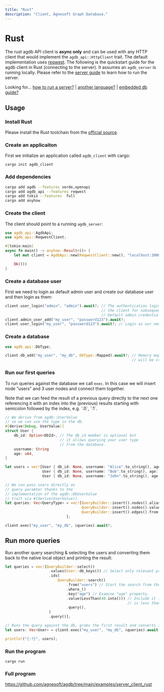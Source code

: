 ```yaml
---
title: "Rust"
description: "Client, Agnesoft Graph Database."
---
```



# Rust

The rust agdb API client is **async only** and can be used with any HTTP client that would implement the `agdb_api::HttpClient` trait. The default implementation uses [reqwest](https://crates.io/crates/reqwest). The following is the quickstart guide for the agdb client in Rust (connecting to the server). It assumes an `agdb_server` is running locally. Please refer to the [server guide](/docs/guides/how-to-run-server) to learn how to run the server.

Looking for... [how to run a server?](/docs/guides/how-to-run-server) | [another language?](/api-docs/openapi) | [embedded db guide?](/docs/guides/quickstart)

## Usage

<Steps>

### Install Rust

Please install the Rust toolchain from the [official source](https://www.rust-lang.org/tools/install).

### Create an applicaiton

First we initialize an application called `agdb_client` with cargo:

```
cargo init agdb_client
```

### Add dependencies

```bash
cargo add agdb --features serde,openapi
cargo add agdb_api --features reqwest
cargo add tokio --features  full
cargo add anyhow
```

### Create the client

The client should point to a running `agdb_server`:

```rs
use agdb_api::AgdbApi;
use agdb_api::ReqwestClient;

#[tokio:main]
async fn main() -> anyhow::Result<()> {
    let mut client = AgdbApi::new(ReqwestClient::new(), "localhost:3000");

    Ok(())
}
```

### Create a database user

First we need to login as default admin user and create our database user and then login as them:

```rs
client.user_login("admin", "admin").await?; // The authentication login is stored in
                                            // the client for subsequent API calls.
                                            // Default admin credentials are "admin/admin".
client.admin_user_add("my_user", "password123").await?;
client.user_login("my_user", "password123").await?; // Login as our newly created user.
```

### Create a database

```rs
use agdb_api::DbType;

client.db_add("my_user", "my_db", DbType::Mapped).await?; // Memory mapped database called "my_db"
                                                          // will be created under our "my_user".
```

### Run our first queries

To run queries against the database we call `exec`. In this case we will insert node "users" and 3 user nodes and connect them together.

<Callout>
    Note that we can feed the result of a previous query directly to the next
    one referencing it with an index into the (previous) results starting with
    semicolon followed by the index, e.g. `:0`, `:1`.
</Callout>

```rs
// We derive from agdb::UserValue
// so we can use the type in the db.
#[derive(Debug, UserValue)]
struct User {
    db_id: Option<DbId>, // The db_id member is optional but
                         // it allows querying your user type
                         // from the database.
    username: String
    age: u64,
}

let users = vec![User { db_id: None, username: "Alice".to_string(), age: 40 },
                 User { db_id: None, username: "Bob".to_string(), age: 30 },
                 User { db_id: None, username: "John".to_string(), age: 20 }];

// We can pass users directly as
// query paramter thanks to the
// implementation of the agdb::DbUserValue
// trait via #[derive(UserValue)].
let queries: Vec<QueryType> = vec![QueryBuilder::insert().nodes().aliases("users").query().into(),
                                   QueryBuilder::insert().nodes().values(&users).query().into(),
                                   QueryBuilder::insert().edges().from("users").to(":1").query().into(),
                            ];

client.exec("my_user", "my_db", &queries).await?;
```

## Run more queries

Run another query searching & selecting the users and converting them back to the native local object and printing the result:

```rs
let queries = vec![QueryBuilder::select()
                    .values(User::db_keys()) // Select only relevant properties for the User struct.
                    .ids(
                        QueryBuilder::search()
                            .from("users") // Start the search from the "users" node.
                            .where_()
                            .key("age") // Examine "age" property.
                            .value(LessThan(40.into())) // Include it in the search result if the value
                                                        // is less than 40.
                            .query(),
                    )
                    .query()];

// Runs the query against the db, grabs the first result and converts it to the collection of users.
let users: Vec<User> = client.exec("my_user", "my_db", &queries).await?[0].try_into()?;

println!("{:?}", users);
```

### Run the program

```
cargo run
```

### Full program

https://github.com/agnesoft/agdb/tree/main/examples/server_client_rust

</Steps>

